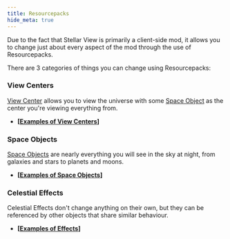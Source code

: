 ```yaml
---
title: Resourcepacks
hide_meta: true
---
```


Due to the fact that Stellar View is primarily a client-side mod, it allows you to change just about every aspect of the mod through the use of Resourcepacks.

There are 3 categories of things you can change using Resourcepacks:

### View Centers

[View Center](https://moddedmc.wiki/cs/project/stellarview/latest/docs/resourcepacks/view_centers) allows you to view the universe with some [Space Object](https://moddedmc.wiki/cs/project/stellarview/docs/resourcepacks/space_objects) as the center you're viewing everything from.

* **[[Examples of View Centers](https://github.com/Povstalec/StellarView/tree/main/src/main/resources/assets/minecraft/stellarview/view_centers)]**

### Space Objects

[Space Objects](https://moddedmc.wiki/cs/project/stellarview/docs/resourcepacks/space_objects) are nearly everything you will see in the sky at night, from galaxies and stars to planets and moons.

* **[[Examples of Space Objects](https://github.com/Povstalec/StellarView/tree/main/src/main/resources/assets/stellarview/stellarview/celestials)]**

### Celestial Effects

Celestial Effects don't change anything on their own, but they can be referenced by other objects that share similar behaviour.

* **[[Examples of Effects](https://github.com/Povstalec/StellarView/tree/main/src/main/resources/assets/stellarview/stellarview/effects)]**